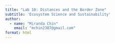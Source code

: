 ```yaml
---
title: "Lab 10: Distances and the Border Zone"
subtitle: 'Ecosystem Science and Sustainability'
author:
  - name: "Miranda Chin"
    email: "mchin2387@gmail.com"
format: html
---
```


